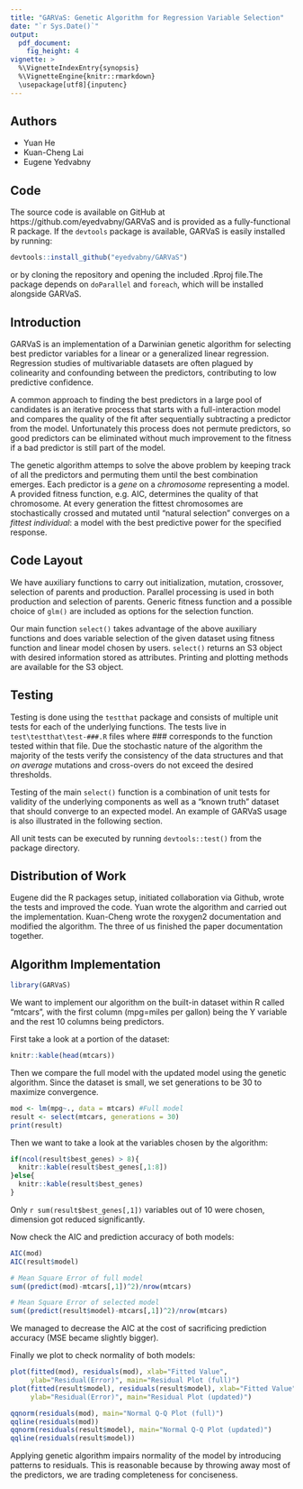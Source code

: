 ```yaml
---
title: "GARVaS: Genetic Algorithm for Regression Variable Selection"
date: "`r Sys.Date()`"
output:
  pdf_document:
    fig_height: 4
vignette: >
  %\VignetteIndexEntry{synopsis}
  %\VignetteEngine{knitr::rmarkdown}
  \usepackage[utf8]{inputenc}
---
```


## Authors

* Yuan He
* Kuan-Cheng Lai
* Eugene Yedvabny

## Code

The source code is available on GitHub at https://github.com/eyedvabny/GARVaS and is provided as a fully-functional R package. If the `devtools` package is available, GARVaS is easily installed by running:

```r
devtools::install_github("eyedvabny/GARVaS")
```

or by cloning the repository and opening the included .Rproj file.The package depends on `doParallel` and `foreach`, which will be installed alongside GARVaS.

## Introduction

GARVaS is an implementation of a Darwinian genetic algorithm for selecting best predictor variables for a linear or a generalized linear regression. Regression studies of multivariable datasets are often plagued by colinearity and confounding between the predictors, contributing to low predictive confidence.

A common approach to finding the best predictors in a large pool of candidates is an iterative process that starts with a full-interaction model and compares the quality of the fit after sequentially subtracting a predictor from the model. Unfortunately this process does not permute predictors, so good predictors can be eliminated without much improvement to the fitness if a bad predictor is still part of the model.

The genetic algorithm attemps to solve the above problem by keeping track of all the predictors and permuting them until the best combination emerges. Each predictor is a _gene_ on a _chromosome_ representing a model. A provided fitness function, e.g. AIC, determines the quality of that chromosome. At every generation the fittest chromosomes are stochastically crossed and mutated until "natural selection" converges on a _fittest individual_: a model with the best predictive power for the specified response.

## Code Layout

We have auxiliary functions to carry out initialization, mutation, crossover, selection of parents and production. Parallel processing is used in both production and selection of parents. Generic fitness function and a possible choice of `glm()` are included as options for the selection function.

Our main function `select()` takes advantage of the above auxiliary functions and does variable selection of the given dataset using fitness function and linear model chosen by users. `select()` returns an S3 object with desired information stored as attributes. Printing and plotting methods are available for the S3 object.

## Testing

Testing is done using the `testthat` package and consists of multiple unit tests for each of the underlying functions. The tests live in `test\testthat\test-###.R` files where ### corresponds to the function tested within that file. Due the stochastic nature of the algorithm the majority of the tests verify the consistency of the data structures and that _on average_ mutations and cross-overs do not exceed the desired thresholds.

Testing of the main `select()` function is a combination of unit tests for validity of the underlying components as well as a "known truth" dataset that should converge to an expected model. An example of GARVaS usage is also illustrated in the following section.

All unit tests can be executed by running `devtools::test()` from the package directory.

## Distribution of Work

Eugene did the R packages setup, initiated collaboration via Github, wrote the tests and improved the code.
Yuan wrote the algorithm and carried out the implementation.
Kuan-Cheng wrote the roxygen2 documentation and modified the algorithm.
The three of us finished the paper documentation together.

## Algorithm Implementation

```r
library(GARVaS)
```

We want to implement our algorithm on the built-in dataset within R called  "mtcars", with the first column (mpg=miles per gallon) being the Y variable and the rest 10 columns being predictors.

First take a look at a portion of the dataset:

```r
knitr::kable(head(mtcars))
```

Then we compare the full model with the updated model using the genetic algorithm. Since the dataset is small, we set generations to be 30 to maximize convergence.

```r
mod <- lm(mpg~., data = mtcars) #Full model
result <- select(mtcars, generations = 30)
print(result)
```

Then we want to take a look at the variables chosen by the algorithm:

```r
if(ncol(result$best_genes) > 8){
  knitr::kable(result$best_genes[,1:8])
}else{
  knitr::kable(result$best_genes)
}
```

Only `r sum(result$best_genes[,1])` variables out of 10 were chosen, dimension got reduced significantly.

Now check the AIC and prediction accuracy of both models:

```r
AIC(mod)
AIC(result$model)

# Mean Square Error of full model
sum((predict(mod)-mtcars[,1])^2)/nrow(mtcars)

# Mean Square Error of selected model
sum((predict(result$model)-mtcars[,1])^2)/nrow(mtcars)
```

We managed to decrease the AIC at the cost of sacrificing prediction accuracy (MSE became slightly bigger).

\pagebreak

Finally we plot to check normality of both models:

```r
plot(fitted(mod), residuals(mod), xlab="Fitted Value",
     ylab="Residual(Error)", main="Residual Plot (full)")
plot(fitted(result$model), residuals(result$model), xlab="Fitted Value", 
     ylab="Residual(Error)", main="Residual Plot (updated)")
```

```r
qqnorm(residuals(mod), main="Normal Q-Q Plot (full)")
qqline(residuals(mod))
qqnorm(residuals(result$model), main="Normal Q-Q Plot (updated)")
qqline(residuals(result$model))
```

Applying genetic algorithm impairs normality of the model by introducing patterns to residuals. This is reasonable because by throwing away most of the predictors, we are trading completeness for conciseness.
